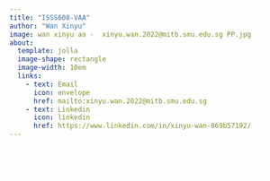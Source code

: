 ```yaml
---
title: "ISSS608-VAA"
author: "Wan Xinyu"
image: wan xinyu aa -  xinyu.wan.2022@mitb.smu.edu.sg PP.jpg
about:
  template: jolla
  image-shape: rectangle
  image-width: 10em
  links: 
    - text: Email
      icon: envelope
      href: mailto:xinyu.wan.2022@mitb.smu.edu.sg
    - text: Linkedin
      icon: linkedin
      href: https://www.linkedin.com/in/xinyu-wan-869b57192/
---
```


```{=html}
<style>
  body {
  background-image: url("https://images.pexels.com/photos/189349/pexels-photo-189349.jpeg");
  background-size: cover;
  background-repeat: no-repeat;
}
  
</style>
```
[Welcome to **ISSS608 Visual Analytics and Applications**.]{style="color: white"}

[In this website you will find my coursework prepared for this course.]{style="color: white"}

